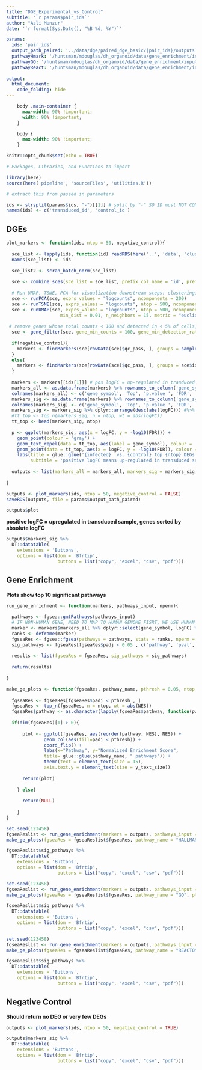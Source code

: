 ```yaml
---
title: "DGE_Experimental_vs_Control"
subtitle: '`r params$pair_ids`'
author: "Asli Munzur"
date: '`r format(Sys.Date(), "%B %d, %Y")`'

params:
  ids: 'pair_ids'
  output_path_paired: '../data/dge/paired_dge_basic/{pair_ids}/outputsTEST.rds'
  pathwayHmark: '/huntsman/mdouglas/dh_organoid/data/gene_enrichment/input/h.all.v6.2.symbols.gmt'
  pathwayGO: '/huntsman/mdouglas/dh_organoid/data/gene_enrichment/input/c5.all.v6.2.symbols.gmt'
  pathwayReact: '/huntsman/mdouglas/dh_organoid/data/gene_enrichment/input/c2.cp.reactome.v7.0.symbols.gmt'
  
output: 
  html_document:
    code_folding: hide
---
```


```css
    body .main-container {
      max-width: 90% !important;
      width: 90% !important;
    }

    body {
      max-width: 90% !important;
    }
```

```r
knitr::opts_chunk$set(echo = TRUE)
```

```r
# Packages, Libraries, and Functions to import

library(here)
source(here('pipeline', 'sourceFiles', 'utilities.R'))

```

```r
# extract this from passed in parameters

ids <- strsplit(params$ids, "-")[[1]] # split by "-" SO ID must NOT CONTAIN "-"
names(ids) <- c('transduced_id', 'control_id')
```

## DGEs

```r

plot_markers <- function(ids, ntop = 50, negative_control){
  
  sce_list <- lapply(ids, function(id) readRDS(here('..', 'data', 'clustered', 'sce', id, 'sce_clus.rds')))
  names(sce_list) <- ids

  sce_list2 <- scran_batch_norm(sce_list)
  
  sce <- combine_sces(sce_list = sce_list, prefix_col_name = 'id', prefix_cell_name = TRUE)
  
  # Run UMAP, TSNE, PCA for visualization downstream steps: clustering, cellassign, ect.
  sce <- runPCA(sce, exprs_values = "logcounts", ncomponents = 200)
  sce <- runTSNE(sce, exprs_values = "logcounts", ntop = 500, ncomponents = 3)
  sce <- runUMAP(sce, exprs_values = "logcounts", ntop = 500, ncomponents = 3,
                    min_dist = 0.01, n_neighbors = 15, metric = "euclidean")
  
 # remove genes whose total counts < 100 and detected in < 5% of cells, remove mito, ribo genes
  sce <- gene_filter(sce, gene_min_counts = 100, gene_min_detection_rate = 5, reporters = NULL)
  
  if(negative_control){
    markers <- findMarkers(sce[rowData(sce)$qc_pass, ], groups = sample(sce$id))
  }
  else{
    markers <- findMarkers(sce[rowData(sce)$qc_pass, ], groups = sce$id)
  }
  
  markers <- markers[[ids[1]]] # pos logFC = up-regulated in tranduced cells
  markers_all <- as.data.frame(markers) %>% rownames_to_column('gene_symbol')
  colnames(markers_all) <- c('gene_symbol', 'Top', 'p.value ', 'FDR', 'logFC')
  markers_sig <- as.data.frame(markers) %>% rownames_to_column('gene_symbol') %>% dplyr::filter(FDR <= 0.05)
  colnames(markers_sig) <- c('gene_symbol', 'Top', 'p.value ', 'FDR', 'logFC')
  markers_sig <- markers_sig %>% dplyr::arrange(desc(abs(logFC))) #%>% dplyr::arrange(desc(abs(logFC))) dplyr::arrange(desc(logFC))
  #tt_top <- top_n(markers_sig, n = ntop, wt = abs(logFC))
  tt_top <- head(markers_sig, ntop)
  
  p <- ggplot(markers_sig, aes(x = logFC, y = -log10(FDR))) +
    geom_point(colour = 'gray') +
    geom_text_repel(data = tt_top, aes(label = gene_symbol), colour = 'red', size = 5) + 
    geom_point(data = tt_top, aes(x = logFC, y = -log10(FDR)), colour = "blue") +
    labs(title = glue::glue('{infected}  vs. {control} top {ntop} DEGs', infected = ids[[1]], control = ids[[2]], ntop = ntop), 
         subtitle = 'positive logFC means up-regulated in transduced sample') + theme(plot.subtitle = element_text(hjust = 0.5))
  
  outputs <- list(markers_all = markers_all, markers_sig = markers_sig, tt_top = tt_top, plot = p)
  
}

outputs <- plot_markers(ids, ntop = 50, negative_control = FALSE)
saveRDS(outputs, file = params$output_path_paired)
```

```r
outputs$plot
```

**positive logFC = upregulated in transduced sample, genes sorted by absolute logFC**

```r
outputs$markers_sig %>%
  DT::datatable(
    extensions = 'Buttons', 
    options = list(dom = 'Bfrtip', 
                   buttons = list("copy", "excel", "csv", "pdf")))
```

## Gene Enrichment 

**Plots show top 10 significant pathways**

```r

run_gene_enrichment <- function(markers, pathways_input, nperm){
  
  pathways <- fgsea::gmtPathways(pathways_input)
  # IF NON-HUMAN GENE, NEED TO MAP TO HUMAN GENOME FISRT, WE USE HUMAN GENOME SO OK
  marker <- markers$markers_all %>% dplyr::select(gene_symbol, logFC) %>% na.omit() %>% distinct()
  ranks <- deframe(marker)
  fgseaRes <- fgsea::fgsea(pathways = pathways, stats = ranks, nperm = nperm) %>% as_tibble() %>% dplyr::arrange(desc(NES))
  sig_pathways <- fgseaRes[fgseaRes$padj < 0.05 , c('pathway', 'pval', 'padj', 'NES')]
  
  results <- list(fgseaRes = fgseaRes, sig_pathways = sig_pathways)
  
  return(results)
  
}

make_ge_plots <- function(fgseaRes, pathway_name, pthresh = 0.05, ntop = 10, y_text_size = 10){
  
  fgseaRes <- fgseaRes[fgseaRes$padj < pthresh , ]
  fgseaRes <- top_n(fgseaRes, n = ntop, wt = abs(NES))
  fgseaRes$pathway <- as.character(lapply(fgseaRes$pathway, function(pw) str_replace(pw, pattern = glue::glue(pathway_name, "_"), "")))
  
  if(dim(fgseaRes)[1] > 0){
    
      plot <- ggplot(fgseaRes, aes(reorder(pathway, NES), NES)) +
              geom_col(aes(fill=padj < pthresh)) +
              coord_flip() +
              labs(x="Pathway", y="Normalized Enrichment Score",
              title= glue::glue(pathway_name, " pathways")) +
              theme(text = element_text(size = 15),
              axis.text.y = element_text(size = y_text_size))
    
      return(plot)
    
    } else{
    
      return(NULL)
    
    }
}

```

```r
set.seed(123458)
fgseaReslist <- run_gene_enrichment(markers = outputs, pathways_input = params$pathwayHmark, nperm = 10000)
make_ge_plots(fgseaRes = fgseaReslist$fgseaRes, pathway_name = "HALLMARK", pthresh = 0.05, ntop = 10)
```

```r
fgseaReslist$sig_pathways %>%
  DT::datatable(
    extensions = 'Buttons', 
    options = list(dom = 'Bfrtip', 
                   buttons = list("copy", "excel", "csv", "pdf")))
```

```r
set.seed(123458)
fgseaReslist <- run_gene_enrichment(markers = outputs, pathways_input = params$pathwayGO, nperm = 10000)
make_ge_plots(fgseaRes = fgseaReslist$fgseaRes, pathway_name = "GO", pthresh = 0.05, ntop = 10)
```

```r
fgseaReslist$sig_pathways %>%
  DT::datatable(
    extensions = 'Buttons', 
    options = list(dom = 'Bfrtip', 
                   buttons = list("copy", "excel", "csv", "pdf")))
```

```r
set.seed(123458)
fgseaReslist <- run_gene_enrichment(markers = outputs, pathways_input = params$pathwayReact, nperm = 10000)
make_ge_plots(fgseaRes = fgseaReslist$fgseaRes, pathway_name = "REACTOME", pthresh = 0.05, ntop = 10)
```

```r
fgseaReslist$sig_pathways %>%
  DT::datatable(
    extensions = 'Buttons', 
    options = list(dom = 'Bfrtip', 
                   buttons = list("copy", "excel", "csv", "pdf")))
```

## Negative Control

**Should return no DEG or very few DEGs**

```r
outputs <- plot_markers(ids, ntop = 50, negative_control = TRUE)
```

```r
outputs$markers_sig %>%
  DT::datatable(
    extensions = 'Buttons', 
    options = list(dom = 'Bfrtip', 
                   buttons = list("copy", "excel", "csv", "pdf")))
```

